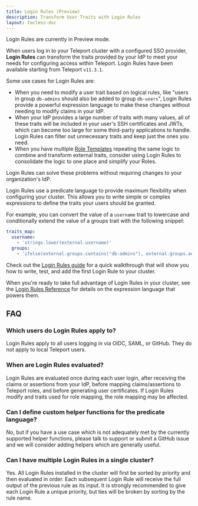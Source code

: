 ```yaml
---
title: Login Rules (Preview)
description: Transform User Traits with Login Rules
layout: tocless-doc
---
```


<Admonition type="warning" title="Preview">
  Login Rules are currently in Preview mode.
</Admonition>

When users log in to your Teleport cluster with a configured SSO provider,
**Login Rules** can transform the traits provided by your IdP to meet your needs
for configuring access within Teleport. Login Rules have been available starting
from Teleport `v11.3.1`.

Some use cases for Login Rules are:

- When you need to modify a user trait based on logical rules, like
  "users in group `db-admins` should also be added to group `db-users`",
  Login Rules provide a powerful expression language to make these changes
  without needing to modify claims in your IdP.
- When your IdP provides a large number of traits with many values, all of these
  traits will be included in your user's SSH certificates and JWTs, which can
  become too large for some third-party applications to handle.  Login Rules can
  filter out unnecessary traits and keep just the ones you need.
- When you have multiple [Role Templates](./guides/role-templates.mdx) repeating
  the same logic to combine and transform external traits, consider using Login
  Rules to consolidate the logic to one place and simplify your Roles.

Login Rules can solve these problems without requiring changes to your
organization's IdP.

Login Rules use a predicate language to provide maximum flexibility when
configuring your cluster.
This allows you to write simple or complex expressions to define the traits your
users should be granted.

For example, you can convert the value of a `username` trait to lowercase and
conditionally extend the value of a groups trait with the following
snippet:
```yaml
traits_map:
  username:
    - 'strings.lower(external.username)'
  groups:
    - 'ifelse(external.groups.contains("db-admins"), external.groups.add("db-users"), external.groups)'
```

Check out the [Login Rules guide](./login-rules/guide.mdx) for a quick walkthrough
that will show you how to write, test, and add the first Login Rule to your
cluster.

When you're ready to take full advantage of Login Rules in your cluster, see the
[Login Rules Reference](./login-rules/reference.mdx) for details on the expression
language that powers them.

## FAQ

### Which users do Login Rules apply to?

Login Rules apply to all users logging in via OIDC, SAML, or GitHub.
They do not apply to local Teleport users.

### When are Login Rules evaluated?

Login Rules are evaluated once during each user login, after receiving the
claims or assertions from your IdP, before mapping claims/assertions to Teleport
roles, and before generating user certificates.
If Login Rules modify and traits used for role mapping, the role mapping may be
affected.

### Can I define custom helper functions for the predicate language?

No, but if you have a use case which is not adequately met by the currently
supported helper functions, please talk to support or submit a GitHub issue and
we will consider adding helpers which are generally useful.

### Can I have multiple Login Rules in a single cluster?

Yes.
All Login Rules installed in the cluster will first be sorted by priority and
then evaluated in order.
Each subsequent Login Rule will receive the full output of the previous rule as
its input.
It is strongly recommended to give each Login Rule a unique priority, but ties
will be broken by sorting by the rule name.
